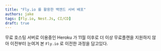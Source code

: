 ```yaml
---
title: "Fly.io 를 활용한 백엔드 서버 배포"
authors: jake
tags: [Fly.io, Nest.Js, CI/CD]
draft: true
---
```


무료 호스팅 서버로 이용중인 Heroku 가 11월 이후로 더 이상 무료플랜을 지원하지 않아 이전부터 눈여겨 본 `Fly.io` 로 이전한 과정을 담고있다.

<!--truncate-->

